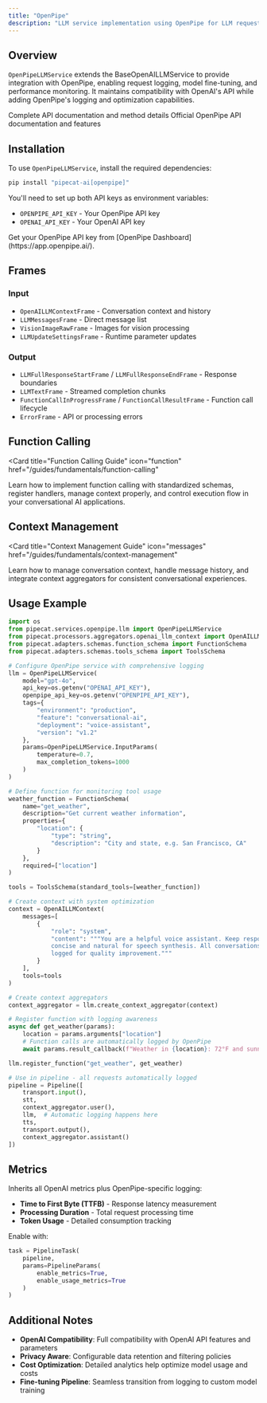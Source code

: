 ```yaml
---
title: "OpenPipe"
description: "LLM service implementation using OpenPipe for LLM request logging and fine-tuning"
---
```


## Overview

`OpenPipeLLMService` extends the BaseOpenAILLMService to provide integration with OpenPipe, enabling request logging, model fine-tuning, and performance monitoring. It maintains compatibility with OpenAI's API while adding OpenPipe's logging and optimization capabilities.

<CardGroup cols={2}>
  <Card
    title="API Reference"
    icon="code"
    href="https://reference-server.pipecat.ai/en/latest/api/pipecat.services.openpipe.llm.html"
  >
    Complete API documentation and method details
  </Card>
  <Card
    title="OpenPipe Docs"
    icon="book"
    href="https://docs.openpipe.ai/api-reference/post-chatcompletions"
  >
    Official OpenPipe API documentation and features
  </Card>
</CardGroup>

## Installation

To use `OpenPipeLLMService`, install the required dependencies:

```bash
pip install "pipecat-ai[openpipe]"
```

You'll need to set up both API keys as environment variables:

- `OPENPIPE_API_KEY` - Your OpenPipe API key
- `OPENAI_API_KEY` - Your OpenAI API key

<Tip>
  Get your OpenPipe API key from [OpenPipe Dashboard](https://app.openpipe.ai/).
</Tip>

## Frames

### Input

- `OpenAILLMContextFrame` - Conversation context and history
- `LLMMessagesFrame` - Direct message list
- `VisionImageRawFrame` - Images for vision processing
- `LLMUpdateSettingsFrame` - Runtime parameter updates

### Output

- `LLMFullResponseStartFrame` / `LLMFullResponseEndFrame` - Response boundaries
- `LLMTextFrame` - Streamed completion chunks
- `FunctionCallInProgressFrame` / `FunctionCallResultFrame` - Function call lifecycle
- `ErrorFrame` - API or processing errors

## Function Calling

<Card
  title="Function Calling Guide"
  icon="function"
  href="/guides/fundamentals/function-calling"
>
  Learn how to implement function calling with standardized schemas, register
  handlers, manage context properly, and control execution flow in your
  conversational AI applications.
</Card>

## Context Management

<Card
  title="Context Management Guide"
  icon="messages"
  href="/guides/fundamentals/context-management"
>
  Learn how to manage conversation context, handle message history, and
  integrate context aggregators for consistent conversational experiences.
</Card>

## Usage Example

```python
import os
from pipecat.services.openpipe.llm import OpenPipeLLMService
from pipecat.processors.aggregators.openai_llm_context import OpenAILLMContext
from pipecat.adapters.schemas.function_schema import FunctionSchema
from pipecat.adapters.schemas.tools_schema import ToolsSchema

# Configure OpenPipe service with comprehensive logging
llm = OpenPipeLLMService(
    model="gpt-4o",
    api_key=os.getenv("OPENAI_API_KEY"),
    openpipe_api_key=os.getenv("OPENPIPE_API_KEY"),
    tags={
        "environment": "production",
        "feature": "conversational-ai",
        "deployment": "voice-assistant",
        "version": "v1.2"
    },
    params=OpenPipeLLMService.InputParams(
        temperature=0.7,
        max_completion_tokens=1000
    )
)

# Define function for monitoring tool usage
weather_function = FunctionSchema(
    name="get_weather",
    description="Get current weather information",
    properties={
        "location": {
            "type": "string",
            "description": "City and state, e.g. San Francisco, CA"
        }
    },
    required=["location"]
)

tools = ToolsSchema(standard_tools=[weather_function])

# Create context with system optimization
context = OpenAILLMContext(
    messages=[
        {
            "role": "system",
            "content": """You are a helpful voice assistant. Keep responses
            concise and natural for speech synthesis. All conversations are
            logged for quality improvement."""
        }
    ],
    tools=tools
)

# Create context aggregators
context_aggregator = llm.create_context_aggregator(context)

# Register function with logging awareness
async def get_weather(params):
    location = params.arguments["location"]
    # Function calls are automatically logged by OpenPipe
    await params.result_callback(f"Weather in {location}: 72°F and sunny")

llm.register_function("get_weather", get_weather)

# Use in pipeline - all requests automatically logged
pipeline = Pipeline([
    transport.input(),
    stt,
    context_aggregator.user(),
    llm,  # Automatic logging happens here
    tts,
    transport.output(),
    context_aggregator.assistant()
])
```

## Metrics

Inherits all OpenAI metrics plus OpenPipe-specific logging:

- **Time to First Byte (TTFB)** - Response latency measurement
- **Processing Duration** - Total request processing time
- **Token Usage** - Detailed consumption tracking

Enable with:

```python
task = PipelineTask(
    pipeline,
    params=PipelineParams(
        enable_metrics=True,
        enable_usage_metrics=True
    )
)
```

## Additional Notes

- **OpenAI Compatibility**: Full compatibility with OpenAI API features and parameters
- **Privacy Aware**: Configurable data retention and filtering policies
- **Cost Optimization**: Detailed analytics help optimize model usage and costs
- **Fine-tuning Pipeline**: Seamless transition from logging to custom model training

